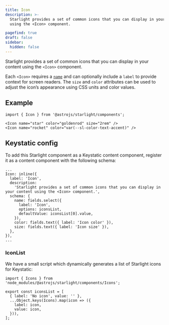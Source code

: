 ```yaml
---
title: Icon
description: >-
  Starlight provides a set of common icons that you can display in your content
  using the <Icon> component.

pagefind: true
draft: false
sidebar:
  hidden: false
---
```

Starlight provides a set of common icons that you can display in your content using the `<Icon>` component.

Each `<Icon>` requires a [`name`](https://starlight.astro.build/guides/components/#all-icons) and can optionally include a `label` to provide context for screen readers. The `size` and `color` attributes can be used to adjust the icon’s appearance using CSS units and color values.

## Example

<Icon name="star" color="goldenrod" size="2rem" />

<Icon name="rocket" color="var(--sl-color-text-accent)" />

```tsx
import { Icon } from '@astrojs/starlight/components';

<Icon name="star" color="goldenrod" size="2rem" />
<Icon name="rocket" color="var(--sl-color-text-accent)" />
```

## Keystatic config

To add this Starlight component as a Keystatic content component, register it as a content component with the following schema:

```
...
Icon: inline({
  label: 'Icon',
  description:
    'Starlight provides a set of common icons that you can display in your content using the <Icon> component.',
  schema: {
    name: fields.select({
      label: 'Icon',
      options: iconsList,
      defaultValue: iconsList[0].value,
    }),
    color: fields.text({ label: 'Icon color' }),
    size: fields.text({ label: 'Icon size' }),
  },
}),
...
```

### IconList

We have a small script which dynamically generates a list of Starlight icons for Keystatic:

```tsx
import { Icons } from 'node_modules/@astrojs/starlight/components/Icons';

export const iconsList = [
  { label: 'No icon', value: '' },
  ...Object.keys(Icons).map(icon => ({
    label: icon,
    value: icon,
  })),
];
```
